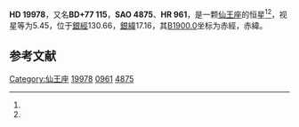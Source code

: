 {{Starbox begin
| name = HD 19978
}}
{{Starbox observe
| epoch = [[J2000.0|J2000.0]]
| constell = [[仙王座|仙王座]]<ref name=SIMBAD>{{cite web
 | url=http://simbad.u-strasbg.fr/simbad/sim-id?Ident=HR+961
 | title=Pulsating variable Star
 | publisher=Centre de Données astronomiques de Strasbourg
 | work=SIMBAD
 | accessdate=2012-07-13
 | archive-date=2016-03-17
 | archive-url=https://web.archive.org/web/20160317012828/http://simbad.u-strasbg.fr/simbad/sim-id?Ident=HR+961
 | dead-url=no
 }}</ref><ref name=DATA>{{cite web
 | url=http://vizier.u-strasbg.fr/viz-bin/VizieR-5?-out.add=.&-source=5050&-corr=PK=HR&-out.max=9999&HR=961
 | title=VizieR Detailed Page
 | accessdate=2012-07-13
 | archive-date=2016-03-04
 | archive-url=https://web.archive.org/web/20160304205946/http://vizier.u-strasbg.fr/viz-bin/VizieR-5?-out.add=.&-source=5050&-corr=PK=HR&-out.max=9999&HR=961
 | dead-url=no
 }}</ref>
| 星官 = [[紫微垣|紫微垣]] [[五帝內座|五帝內座]]
| ra = {{RA|3|20|19.7}}<ref name=SIMBAD /><ref name=DATA />
| dec = {{DEC|+77|44|5}}<ref name=SIMBAD /><ref name=DATA />
| appmag_v = 5.45<ref name=SIMBAD /><ref name=DATA />
}}
{{Starbox character
| class = A6V<ref name=SIMBAD /><ref name=DATA />
| b-v = 0.19<ref name=SIMBAD /><ref name=DATA />
| u-b = 0.11<ref name=SIMBAD /><ref name=DATA />
| r-i = <ref name=SIMBAD /><ref name=DATA />
| variable = 
}}
{{Starbox astrometry
| radial_v = 0.11
| prop_mo_ra = 4
| parallax = 0.014
| p_error = 
}}
{{Starbox catalog
| names =BD+77 115，[[SAO星表|SAO]] 4875，[[HD星表|HD]] 19978，[[HR星表|HR]] 961}}
{{Starbox reference |Simbad=HR+961}}
{{Starbox end}}

'''HD 19978'''，又名'''BD+77 115'''，'''SAO 4875'''、'''HR 961'''，是一颗[[仙王座|仙王座]]的恒星<ref name=SIMBAD /><ref name=DATA />，视星等为5.45，位于[[銀道座標系|銀經]]130.66，[[銀道座標系|銀緯]]17.16，其[[B1900.0|B1900.0]]坐标为赤經{{RA|3|7|37.2}}，赤緯{{DEC|+77|17.16|3}}。

== 参考文献 ==
{{reflist}}

{{star-stub}}

[[Category:仙王座|Category:仙王座]]
[[Category:HD和HDE天體|19978]]
[[Category:HR天體|0961]]
[[Category:SAO天體|4875]]